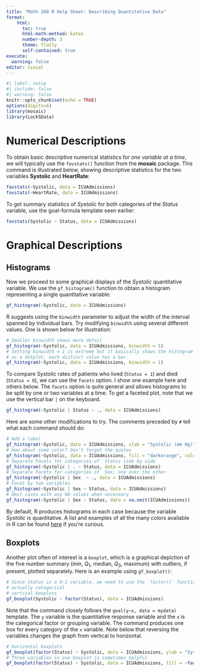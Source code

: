 ```yaml
---
title: "Math 260 R Help Sheet: Describing Quantitative Data"
format: 
    html: 
      toc: true
      html-math-method: katex
      number-depth: 3
      theme: flatly
      self-contained: true
execute:
  warning: false
editor: visual
---
```


```r
#| label: setup
#| include: false
#| warning: false
knitr::opts_chunk$set(echo = TRUE)
options(digits=6)
library(mosaic)
library(Lock5Data)
```

# Numerical Descriptions

To obtain basic descriptive numerical statistics for *one variable at a time*, we will typically use the `favstats()` function from the **mosaic** package. This command is illustrated below, showing descriptive statistics for the two variables **Systolic** and **HeartRate**:

```r
favstats(~Systolic, data = ICUAdmissions)
favstats(~HeartRate, data = ICUAdmissions)
```

To get summary statistics of *Systolic* for both categories of the *Status* variable, use the goal-formula template seen earlier:

```r
favstats(Systolic ~ Status, data = ICUAdmissions)
```

# Graphical Descriptions

## Histograms

Now we proceed to some graphical displays of the *Systolic* quantitative variable. We use the `gf_histogram()` function to obtain a histogram representing a single quantitative variable:

```r
gf_histogram(~Systolic, data = ICUAdmissions)
```

R suggests using the `binwidth` parameter to adjust the width of the interval spanned by individual bars. Try modifying `binwidth` using several different values. One is shown below for illustration:

```r
# Smaller binwidth shows more detail
gf_histogram(~Systolic, data = ICUAdmissions, binwidth = 5)
# Setting binwidth = 1 is extreme but it basically shows the histogram
# as a dotplot, each distinct value has a bar. 
gf_histogram(~Systolic, data = ICUAdmissions, binwidth = 1)
```

To compare Systolic rates of patients who lived (`Status = 1`) and died (`Status = 0`), we can use the `facets` option. I show one example here and others below. The `facets` option is quite general and allows histograms to be split by one or two variables at a time. To get a faceted plot, note that we use the vertical bar `|` on the keyboard.

```r
gf_histogram(~Systolic | Status ~ ., data = ICUAdmissions)
```

Here are some other modifications to try. The comments preceded by `#` tell what each command should do:

```r
# Add a label
gf_histogram(~Systolic, data = ICUAdmissions, xlab = "Systolic (mm Hg)")
# How about some color? Don't forget the quotes
gf_histogram(~Systolic, data = ICUAdmissions, fill = "darkorange", color = "black", title = "Go Hornets")  
# Separate Facets for categories of  Status side by side
gf_histogram(~Systolic | . ~ Status, data = ICUAdmissions)
# Separate Facets for categories of  Sex: one over the other
gf_histogram(~Systolic | Sex  ~ ., data = ICUAdmissions)
# Facet by two variables
gf_histogram(~Systolic | Sex ~ Status, data = ICUAdmissions)
# Omit cases with any NA values when necessary
gf_histogram(~Systolic | Sex ~ Status, data = na.omit(ICUAdmissions))
```

By default, R produces histograms in each case because the variable *Systolic* is quantitative. A list and examples of all the many colors available in R can be found [here](http://www.stat.columbia.edu/~tzheng/files/Rcolor.pdf) if you're curious.

## Boxplots

Another plot often of interest is a `boxplot`, which is a graphical depiction of the five number summary (min, $Q_1$, median, $Q_3$, maximum) with outliers, if present, plotted separately. Here is an example using `gf_boxplot()`:

```r
# Since Status is a 0-1 variable, we need to use the `factor()` function to tell R it's 
# actually categorical
# vertical boxplots
gf_boxplot(Systolic ~ factor(Status), data = ICUAdmissions)
```

Note that the command closely follows the `goal(y~x, data = mydata)` template. The `y` variable is the quantitative response variable and the `x` is the categorical factor or grouping variable. The command produces one box for every category of the `x` variable. Note below that reversing the variables changes the graph from vertical to horizontal.

```r
# horizontal boxplots
gf_boxplot(factor(Status) ~ Systolic, data = ICUAdmissions, ylab = "Systolic (mm Hg)")
# Three variables in one boxplot is sometimes helpful
gf_boxplot(factor(Status) ~ Systolic, data = ICUAdmissions, fill = ~factor(Sex))
```
